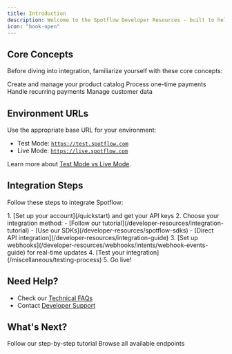 ```yaml
---
title: Introduction 
description: Welcome to the Spotflow Developer Resources - built to help you seamlessly integrate secure, scalable, and customizable payment solutions into your stack
icon: "book-open"
---
```


## Core Concepts

Before diving into integration, familiarize yourself with these core concepts:

<CardGroup cols={2}>
  <Card title="Products" icon="box" href="/developer-resources/managing-products">
    Create and manage your product catalog
  </Card>
  <Card title="Payments" icon="credit-card" href="/developer-resources/integration-guide">
    Process one-time payments
  </Card>
  <Card title="Subscriptions" icon="repeat" href="/developer-resources/subscription-integration-guide">
    Handle recurring payments
  </Card>
  <Card title="Customers" icon="users" href="/api-reference/customers/create-customer">
    Manage customer data
  </Card>
</CardGroup>

## Environment URLs

Use the appropriate base URL for your environment:

- Test Mode: [`https://test.spotflow.com`](https://test.spotflow.com)
- Live Mode: [`https://live.spotflow.com`](https://live.spotflow.com)

Learn more about [Test Mode vs Live Mode](/miscellaneous/test-mode-vs-live-mode).

## Integration Steps

Follow these steps to integrate Spotflow:

<Steps>
  1. [Set up your account](/quickstart) and get your API keys
  2. Choose your integration method:
     - [Follow our tutorial](/developer-resources/integration-tutorial)
     - [Use our SDKs](/developer-resources/spotflow-sdks)
     - [Direct API integration](/developer-resources/integration-guide)
  3. [Set up webhooks](/developer-resources/webhooks/intents/webhook-events-guide) for real-time updates
  4. [Test your integration](/miscellaneous/testing-process)
  5. Go live!
</Steps>

## Need Help?

- Check our [Technical FAQs](/api-reference/technical-faqs)
- Contact [Developer Support](/miscellaneous/help-support)

## What's Next?

<CardGroup cols={2}>
  <Card title="Quick Integration" icon="bolt" href="/developer-resources/integration-tutorial">
    Follow our step-by-step tutorial
  </Card>
  <Card title="API Explorer" icon="compass" href="/api-reference/payments/get-payments">
    Browse all available endpoints
  </Card>
</CardGroup>